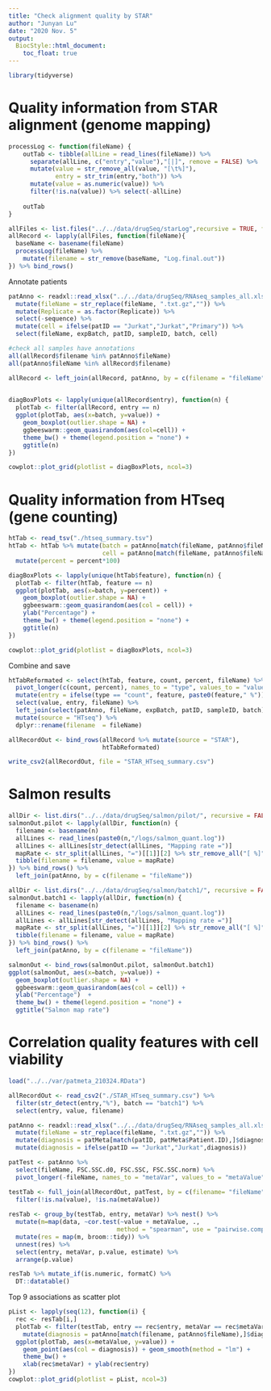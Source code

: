 ```yaml
---
title: "Check alignment quality by STAR"
author: "Junyan Lu"
date: "2020 Nov. 5"
output:
  BiocStyle::html_document:
    toc_float: true
---
```


```r
library(tidyverse)
```


# Quality information from STAR alignment (genome mapping)

```r
processLog <- function(fileName) {
    outTab <- tibble(allLine = read_lines(fileName)) %>%
      separate(allLine, c("entry","value"),"[|]", remove = FALSE) %>%
      mutate(value = str_remove_all(value, "[\t%]"),
             entry = str_trim(entry,"both")) %>%
      mutate(value = as.numeric(value)) %>%
      filter(!is.na(value)) %>% select(-allLine)
    
    outTab
}
```

```r
allFiles <- list.files("../../data/drugSeq/starLog",recursive = TRUE, full.names = TRUE)
allRecord <- lapply(allFiles, function(fileName){
  baseName <- basename(fileName)
  processLog(fileName) %>%
    mutate(filename = str_remove(baseName, "Log.final.out"))
}) %>% bind_rows()
```

Annotate patients
```r
patAnno <- readxl::read_xlsx("../../data/drugSeq/RNAseq_samples_all.xlsx") %>%
  mutate(fileName = str_replace(fileName, ".txt.gz","")) %>%
  mutate(Replicate = as.factor(Replicate)) %>%
  select(-sequence) %>%
  mutate(cell = ifelse(patID == "Jurkat","Jurkat","Primary")) %>%
  select(fileName, expBatch, patID, sampleID, batch, cell)

#check all samples have annotations
all(allRecord$filename %in% patAnno$fileName)
all(patAnno$fileName %in% allRecord$filename)

allRecord <- left_join(allRecord, patAnno, by = c(filename = "fileName")) %>% arrange(entry)
  
```


```r
diagBoxPlots <- lapply(unique(allRecord$entry), function(n) {
  plotTab <- filter(allRecord, entry == n)
  ggplot(plotTab, aes(x=batch, y=value)) +
    geom_boxplot(outlier.shape = NA) +
    ggbeeswarm::geom_quasirandom(aes(col=cell)) +
    theme_bw() + theme(legend.position = "none") +
    ggtitle(n)
})
```

```r
cowplot::plot_grid(plotlist = diagBoxPlots, ncol=3)
```


# Quality information from HTseq (gene counting)

```r
htTab <- read_tsv("./htseq_summary.tsv")
htTab <- htTab %>% mutate(batch = patAnno[match(fileName, patAnno$fileName),]$batch,
                          cell = patAnno[match(fileName, patAnno$fileName),]$cell) %>%
  mutate(percent = percent*100)
```

```r
diagBoxPlots <- lapply(unique(htTab$feature), function(n) {
  plotTab <- filter(htTab, feature == n)
  ggplot(plotTab, aes(x=batch, y=percent)) +
    geom_boxplot(outlier.shape = NA) +
    ggbeeswarm::geom_quasirandom(aes(col = cell)) +
    ylab("Percentage") +
    theme_bw() + theme(legend.position = "none") +
    ggtitle(n)
})
```

```r
cowplot::plot_grid(plotlist = diagBoxPlots, ncol=3)
```


Combine and save
```r
htTabReformated <- select(htTab, feature, count, percent, fileName) %>%
  pivot_longer(c(count, percent), names_to = "type", values_to = "value") %>%
  mutate(entry = ifelse(type == "count", feature, paste0(feature," %"))) %>%
  select(value, entry, fileName) %>%
  left_join(select(patAnno, fileName, expBatch, patID, sampleID, batch), by = "fileName") %>%
  mutate(source = "HTseq") %>%
  dplyr::rename(filename  = fileName)

allRecordOut <- bind_rows(allRecord %>% mutate(source = "STAR"),
                          htTabReformated)

write_csv2(allRecordOut, file = "STAR_HTseq_summary.csv")
```

# Salmon results

```r
allDir <- list.dirs("../../data/drugSeq/salmon/pilot/", recursive = FALSE)
salmonOut.pilot <- lapply(allDir, function(n) {
  filename <- basename(n)
  allLines <- read_lines(paste0(n,"/logs/salmon_quant.log"))
  allLines <- allLines[str_detect(allLines, "Mapping rate =")]
  mapRate <- str_split(allLines, "=")[[1]][2] %>% str_remove_all("[ %]") %>% as.numeric()
  tibble(filename = filename, value = mapRate)
}) %>% bind_rows() %>%
  left_join(patAnno, by = c(filename = "fileName"))
```

```r
allDir <- list.dirs("../../data/drugSeq/salmon/batch1/", recursive = FALSE)
salmonOut.batch1 <- lapply(allDir, function(n) {
  filename <- basename(n)
  allLines <- read_lines(paste0(n,"/logs/salmon_quant.log"))
  allLines <- allLines[str_detect(allLines, "Mapping rate =")]
  mapRate <- str_split(allLines, "=")[[1]][2] %>% str_remove_all("[ %]") %>% as.numeric()
  tibble(filename = filename, value = mapRate)
}) %>% bind_rows() %>%
  left_join(patAnno, by = c(filename = "fileName"))
```

```r
salmonOut <- bind_rows(salmonOut.pilot, salmonOut.batch1)
ggplot(salmonOut, aes(x=batch, y=value)) +
  geom_boxplot(outlier.shape = NA) +
  ggbeeswarm::geom_quasirandom(aes(col = cell)) +
  ylab("Percentage")  +
  theme_bw() + theme(legend.position = "none") +
  ggtitle("Salmon map rate")
```


# Correlation quality features with cell viability

```r
load("../../var/patmeta_210324.RData")

allRecordOut <- read_csv2("./STAR_HTseq_summary.csv") %>%
  filter(str_detect(entry,"%"), batch == "batch1") %>%
  select(entry, value, filename)

patAnno <- readxl::read_xlsx("../../data/drugSeq/RNAseq_samples_all.xlsx") %>%
  mutate(fileName = str_replace(fileName, ".txt.gz","")) %>%
  mutate(diagnosis = patMeta[match(patID, patMeta$Patient.ID),]$diagnosis) %>%
  mutate(diagnosis = ifelse(patID == "Jurkat","Jurkat",diagnosis))

patTest <- patAnno %>%
  select(fileName, FSC.SSC.d0, FSC.SSC, FSC.SSC.norm) %>%
  pivot_longer(-fileName, names_to = "metaVar", values_to = "metaValue")
```

```r
testTab <- full_join(allRecordOut, patTest, by = c(filename= "fileName")) %>%
  filter(!is.na(value), !is.na(metaValue))
  
resTab <- group_by(testTab, entry, metaVar) %>% nest() %>%
  mutate(m=map(data, ~cor.test(~value + metaValue, .,
                              method = "spearman", use = "pairwise.complete.obs"))) %>%
  mutate(res = map(m, broom::tidy)) %>%
  unnest(res) %>%
  select(entry, metaVar, p.value, estimate) %>%
  arrange(p.value)

resTab %>% mutate_if(is.numeric, formatC) %>%
  DT::datatable()
```


Top 9 associations as scatter plot
```r
pList <- lapply(seq(12), function(i) {
  rec <- resTab[i,]
  plotTab <- filter(testTab, entry == rec$entry, metaVar == rec$metaVar) %>%
    mutate(diagnosis = patAnno[match(filename, patAnno$fileName),]$diagnosis)
  ggplot(plotTab, aes(x=metaValue, y=value)) +
    geom_point(aes(col = diagnosis)) + geom_smooth(method = "lm") +
    theme_bw() +
    xlab(rec$metaVar) + ylab(rec$entry)
})
cowplot::plot_grid(plotlist = pList, ncol=3)
```

